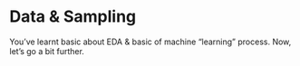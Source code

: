 # Data & Sampling

You've learnt basic about EDA & basic of machine "learning" process. Now, let's go a bit further.
